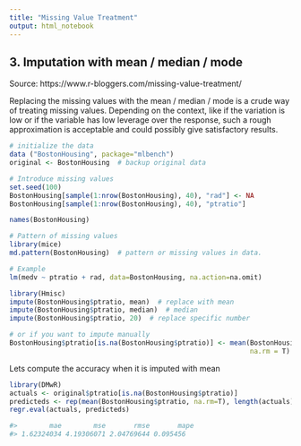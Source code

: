 ```yaml
---
title: "Missing Value Treatment"
output: html_notebook
---
```


## 3. Imputation with mean / median / mode
Source: https://www.r-bloggers.com/missing-value-treatment/

Replacing the missing values with the mean / median / mode is a crude way of treating missing values. Depending on the context, like if the variation is low or if the variable has low leverage over the response, such a rough approximation is acceptable and could possibly give satisfactory results.

```r
# initialize the data
data ("BostonHousing", package="mlbench")
original <- BostonHousing  # backup original data

# Introduce missing values
set.seed(100)
BostonHousing[sample(1:nrow(BostonHousing), 40), "rad"] <- NA
BostonHousing[sample(1:nrow(BostonHousing), 40), "ptratio"]   
```

```r
names(BostonHousing)
```


```r
# Pattern of missing values
library(mice)
md.pattern(BostonHousing)  # pattern or missing values in data.
```

```r
# Example
lm(medv ~ ptratio + rad, data=BostonHousing, na.action=na.omit)
```


```r
library(Hmisc)
impute(BostonHousing$ptratio, mean)  # replace with mean
impute(BostonHousing$ptratio, median)  # median
impute(BostonHousing$ptratio, 20)  # replace specific number

# or if you want to impute manually
BostonHousing$ptratio[is.na(BostonHousing$ptratio)] <- mean(BostonHousing$ptratio, 
                                                            na.rm = T)  # not run
```


Lets compute the accuracy when it is imputed with mean

```r
library(DMwR)
actuals <- original$ptratio[is.na(BostonHousing$ptratio)]
predicteds <- rep(mean(BostonHousing$ptratio, na.rm=T), length(actuals))
regr.eval(actuals, predicteds)

#>        mae        mse       rmse       mape 
#> 1.62324034 4.19306071 2.04769644 0.095456
```
